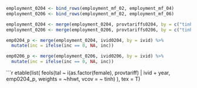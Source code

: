 ```r
employment_0204 <- bind_rows(employment_mf_02, employment_mf_04)
employment_0206 <- bind_rows(employment_mf_02, employment_mf_06)

employment_0204 <- merge(employment_0204, provtariffs0204, by = c("tinh", "year"))
employment_0206 <- merge(employment_0206, provtariffs0206, by = c("tinh", "year"))

emp0204_p <- merge(employment_0204, ivid0204, by = ivid) %>% 
  mutate(inc = ifelse(inc == 0, NA, inc))

emp0206_p <- merge(employment_0206, ivid0206, by = ivid) %>% 
  mutate(inc = ifelse(inc == 0, NA, inc))

```

```r

etable(list(
  feols(tal ~ i(as.factor(female), provtariff) | ivid + year,
        emp0204_p,
        weights = ~hhwt,
        vcov = ~ tinh)
), tex = T)
